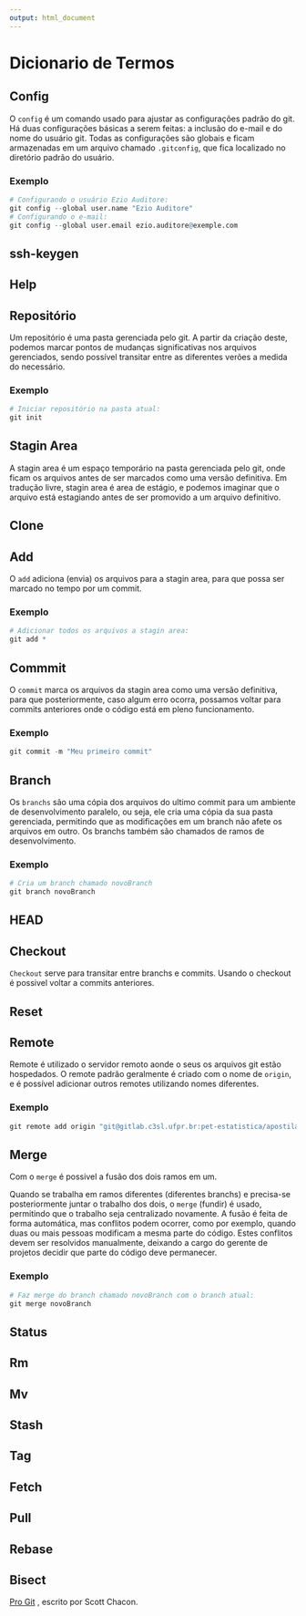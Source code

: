 ```yaml
---
output: html_document
---
```

Dicionario de Termos
====================

## Config

O `config` é um comando usado para ajustar as configurações padrão do git.
Há duas configurações básicas a serem feitas: a inclusão do e-mail e 
do nome do usuário git.
Todas as configurações são globais e ficam armazenadas em um arquivo 
chamado `.gitconfig`, que fica localizado no diretório padrão do usuário.

### Exemplo

```r
# Configurando o usuário Ezio Auditore:
git config --global user.name "Ezio Auditore"
# Configurando o e-mail:
git config --global user.email ezio.auditore@exemple.com
```

## ssh-keygen

## Help

## Repositório

Um repositório é uma pasta gerenciada pelo git. A partir da criação deste,
podemos marcar pontos de mudanças significativas nos arquivos gerenciados,
sendo possível transitar entre as diferentes verões a medida do necessário.

### Exemplo
```r
# Iniciar repositório na pasta atual:
git init
```

## Stagin Area

A stagin area é um espaço temporário na pasta gerenciada pelo git, onde ficam os arquivos
antes de ser marcados como uma versão definitiva. Em tradução livre, stagin area
é area de estágio, e podemos imaginar que o arquivo está estagiando antes de
ser promovido a um arquivo definitivo.


## Clone

## Add

O `add` adiciona (envia) os arquivos para a stagin area, para que 
possa ser marcado no tempo por um commit.

### Exemplo
```r
# Adicionar todos os arquivos a stagin area:
git add *
```


## Commmit

O `commit` marca os arquivos da stagin area como uma
versão definitiva, para que posteriormente, caso algum erro ocorra, 
possamos voltar para commits anteriores onde o código está 
em pleno funcionamento.

### Exemplo
```r
git commit -m "Meu primeiro commit"
```

## Branch

Os `branchs` são uma cópia dos arquivos do ultimo commit
para um ambiente de desenvolvimento paralelo, ou seja, 
ele cria uma cópia da sua pasta gerenciada, permitindo que as modificações
em um branch não afete os arquivos em outro. Os branchs também são chamados
de ramos de desenvolvimento.

### Exemplo
```r
# Cria um branch chamado novoBranch
git branch novoBranch
```

## HEAD

## Checkout

`Checkout` serve para transitar entre branchs e commits. Usando o
checkout é possivel voltar a commits anteriores.

## Reset

## Remote

Remote é utilizado o servidor remoto aonde o
seus os arquivos git estão hospedados. O remote padrão
geralmente é criado com o nome de `origin`, 
e é possível adicionar outros remotes utilizando nomes diferentes.

### Exemplo
```r
git remote add origin "git@gitlab.c3sl.ufpr.br:pet-estatistica/apostila-git.git"
```

## Merge

Com o `merge` é possivel a fusão dos dois ramos em um.

Quando se trabalha em ramos diferentes (diferentes branchs) e precisa-se
posteriormente juntar o trabalho dos dois, o `merge` (fundir) é usado, 
permitindo que o trabalho seja centralizado novamente. A fusão é feita 
de forma automática, mas conflitos podem ocorrer, como por exemplo,
quando duas ou mais pessoas modificam a mesma parte do código. 
Estes conflitos devem ser resolvidos manualmente, deixando a cargo do
gerente de projetos decidir que parte do código deve permanecer.

### Exemplo
```r
# Faz merge do branch chamado novoBranch com o branch atual:
git merge novoBranch
```

## Status

## Rm

## Mv

## Stash

## Tag

## Fetch 

## Pull

## Rebase

## Bisect


[Pro Git](http://git-scm.com/book/en/v2) , escrito por Scott Chacon.